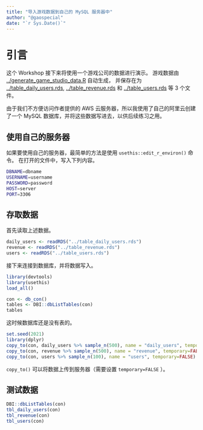 ```yaml
---
title: "导入游戏数据到自己的 MySQL 服务器中"
author: "@gaospecial"
date: "`r Sys.Date()`"
---
```



# 引言

这个 Workshop 接下来将使用一个游戏公司的数据进行演示。
游戏数据由 [../generate_game_studio_data.R](generate_game_studio_data.R) 自动生成，
并保存在为 [../table_daily_users.rds](table_daily_users.rds),
[../table_revenue.rds](table_revenue.rds) 和 [../table_users.rds](table_users.rds) 
等 3 个文件。

由于我们不方便访问作者提供的 AWS 云服务器，所以我使用了自己的阿里云创建了一个
MySQL 数据库，并将这些数据写进去，以供后续练习之用。

## 使用自己的服务器

如果要使用自己的服务器，最简单的方法是使用 `usethis::edit_r_environ()` 命令。
在打开的文件中，写入下列内容。

```bash
DBNAME=dbname
USERNAME=username
PASSWORD=password
HOST=server
PORT=3306
```

## 存取数据

首先读取上述数据。

```r
daily_users <- readRDS("../table_daily_users.rds")
revenue <- readRDS("../table_revenue.rds")
users <- readRDS("../table_users.rds")
```

接下来连接到数据库，并将数据写入。

```r
library(devtools)
library(usethis)
load_all()

con <- db_con()
tables <- DBI::dbListTables(con)
tables
```

这时候数据库还是没有表的。

```r
set.seed(2021)
library(dplyr)
copy_to(con, daily_users %>% sample_n(500), name = "daily_users", temporary=FALSE)
copy_to(con, revenue %>% sample_n(500), name = "revenue", temporary=FALSE)
copy_to(con, users %>% sample_n(100), name = "users", temporary=FALSE)

```

`copy_to()` 可以将数据上传到服务器（需要设置 `temporary=FALSE` ）。

## 测试数据

```r
DBI::dbListTables(con)
tbl_daily_users(con)
tbl_revenue(con)
tbl_users(con)
```


